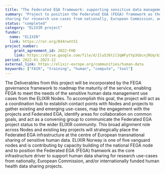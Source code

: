 ```yaml
---
title: "The Federated EGA framework: supporting sensitive data management across the ELIXIR Nodes"
summary: "Project to position the Federated EGA (FEGA) framework as the core infrastructure driver to support human data
sharing for research use-cases from nationally, European Commission, and/or internationally funded human health data sharing projects."
status: "completed"
category: "ELIXIR project"
funder:
  name: "ELIXIR"
  link: https://ror.org/044rwnt51
project_number:
    grant_agreement_id: 2022-FHD
    link: https://drive.google.com/file/d/1lu5J6til3qWFytYp3GbcnjRUqrb3-U7Y/view?usp=sharing
period: 2022-01 2023-12
external_link: https://elixir-europe.org/communities/human-data
keywords: ["FAIR", "training", "human", "compute", "tool"]
---
```

The Deliverables from this project will be incorporated by the FEGA governance framework
to roadmap the maturity of the service, enabling FEGA to meet the needs of the sensitive
human data management use cases from the ELIXIR Nodes. To accomplish this goal, the
project will act as a coordination hub to establish contact points with Nodes and projects to
gather existing and emerging use-cases, map the engagement with the projects and
Federated EGA, identify areas for collaboration on common goals, and act as a convening
group to communicate the Federated EGA project status to the wider ELIXIR community.
This broad alignment role across Nodes and existing key projects will strategically place the
Federated EGA infrastructure at the centre of European transnational sharing of sensitive
human data.
ELIXIR Norway is one of five vanguard nodes and is contributing by capacity building of the national FEGA node and to position the Federated EGA (FEGA) framwork as the core infrastructure driver to support human data sharing for research use-cases from nationally, European Commission, and/or internationally funded human health data sharing projects.

